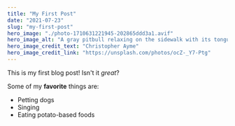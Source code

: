 ```yaml
---
title: "My First Post"
date: "2021-07-23"
slug: "my-first-post"
hero_image: "./photo-1710631221945-202865ddd3a1.avif"
hero_image_alt: "A gray pitbull relaxing on the sidewalk with its tongue hanging out"
hero_image_credit_text: "Christopher Ayme"
hero_image_credit_link: "https://unsplash.com/photos/ocZ-_Y7-Ptg"
---
```


This is my first blog post! Isn't it _great_?

Some of my **favorite** things are:

- Petting dogs
- Singing
- Eating potato-based foods
